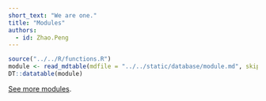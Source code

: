 ```yaml
---
short_text: "We are one."
title: "Modules"
authors:
  - id: Zhao.Peng
---
```


```r
source("../../R/functions.R")
module <- read_mdtable(mdfile = "../../static/database/module.md", skip = 0)
DT::datatable(module)
```

[See more modules](https://www.xjtlu.edu.cn/en/study/undergraduate/environmental-science).